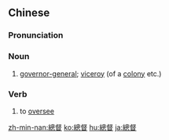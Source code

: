 {{also|总督|総督}}
==Chinese==
{{zh-forms|s=总督}}

===Pronunciation===
{{zh-pron
|m=zǒngdū
|c=zung2 duk1
|h=pfs=chúng-tuk
|mn=chóng-tok
|cat=n,v
}}

===Noun===
{{zh-noun}}

# {{lb|zh|Advanced Mandarin}} [[governor-general]]; [[viceroy]] (of a [[colony]] etc.)

===Verb===
{{zh-verb}}

# {{lb|zh|literary}} to [[oversee]]

[[zh-min-nan:總督]]
[[ko:總督]]
[[hu:總督]]
[[ja:總督]]